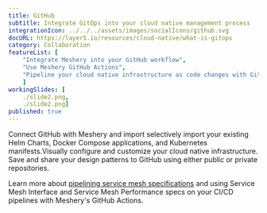 ```yaml
---
title: GitHub
subtitle: Integrate GitOps into your cloud native management process
integrationIcon: ../../../assets/images/socialIcons/github.svg
docURL: https://layer5.io/resources/cloud-native/what-is-gitops
category: Collaboration
featureList: [
    "Integrate Meshery into your GitHub workflow",
    "Use Meshery GitHub Actions",
    "Pipeline your cloud native infrastructure as code changes with GitOps"
    ]
workingSlides: [
    ./slide2.png,
    ./slide2.png]
published: true
---
```

<p>
    Connect GitHub with Meshery and import selectively import your existing Helm Charts, Docker Compose applications, and Kubernetes manifests.Visually configure and customize your cloud native infrastructure.
    Save and share your design patterns to GitHub using either public or private repositories.
</p>
<p>
    Learn more about <a href="/blog/service-mesh-specifications/pipelining-service-mesh-specifications">pipelining service mesh specifications</a> and using Service Mesh Interface and Service Mesh Performance specs on your CI/CD pipelines with Meshery's GitHub Actions.
</p>
